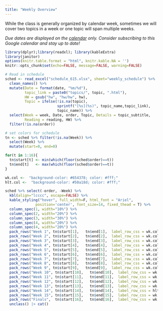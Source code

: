 ```yaml
---
title: "Weekly Overview"
---
```


While the class is generally organized by calendar week, sometimes we will cover two topics in a week or one topic will span multiple weeks.

_Due dates are displayed on the [calendar](calendar) only. Consider subscribing to this Google calendar and stay up to date!_

```r
library(dplyr);library(readxl); library(kableExtra)
library(janitor)
options(knitr.table.format = "html", knitr.kable.NA = '') 
knitr::opts_chunk$set(echo=FALSE, message=FALSE, warning=FALSE) 

# Read in schedule
sched <- read_excel("schedule_615.xlsx", sheet="weekly_schedule") %>% 
  clean_names() %>%
  mutate(Date = format(date, "%m/%d"), 
         topic_link = paste0("topics/", topic, ".html"), 
         HW = gsub("hw", "hw/hw", hw), 
         Topic = ifelse(!is.na(topic), 
                        sprintf("[%s](%s)", topic_name,topic_link), 
                        topic_name)) %>% 
  select(Week = week, Date, order, Topic, Details = topic_subtitle,
         Reading = reading, HW) %>%
  filter(!is.na(order))

# set colors for schedule
tn <- sched %>% filter(!is.na(Week)) %>% 
  select(Week) %>% 
  mutate(start=0, end=0)

for(t in 1:16){
  tn$start[t] <- min(which(floor(sched$order)==t))
  tn$end[t]   <- max(which(floor(sched$order)==t))
}

wk.col <-  "background-color: #654378; color: #fff;"
hlt.col <-  "background-color: #50a18d; color: #fff;"

```

```r
sched %>% select(-order, -Week) %>%
  kbl(align="lcccc", escape=FALSE) %>%
  kable_styling("hover", full_width=F, html_font = "Ariel",
              position='center', font_size=14, fixed_thead = T) %>%
  column_spec(1, width="10%") %>% 
  column_spec(2, width="20%") %>% 
  column_spec(3, width="30%") %>% 
  column_spec(4, width="20%") %>% 
  column_spec(4, width="20%") %>% 
  pack_rows("Week 1", tn$start[1],   tn$end[1],  label_row_css = wk.col) %>%
  pack_rows("Week 2", tn$start[2],   tn$end[2],  label_row_css = wk.col) %>%
  pack_rows("Week 3", tn$start[3],   tn$end[3],  label_row_css = wk.col) %>%
  pack_rows("Week 4", tn$start[4],   tn$end[4],  label_row_css = wk.col) %>%
  pack_rows("Week 5", tn$start[5],   tn$end[5],  label_row_css = wk.col) %>%
  pack_rows("Week 6", tn$start[6],   tn$end[6],  label_row_css = wk.col) %>%
  pack_rows("Week 7", tn$start[7],   tn$end[7],  label_row_css = wk.col) %>%
  pack_rows("Week 8", tn$start[8],   tn$end[8],  label_row_css = wk.col) %>%
  pack_rows("Week 9", tn$start[9],   tn$end[9],  label_row_css = wk.col) %>%
  pack_rows("Week 10", tn$start[10],   tn$end[10],  label_row_css = wk.col) %>%
  pack_rows("Week 11", tn$start[11],   tn$end[11],  label_row_css = wk.col) %>%
  pack_rows("Week 12", tn$start[12],   tn$end[12],  label_row_css = wk.col) %>%
  pack_rows("Week 13", tn$start[13],   tn$end[13],  label_row_css = wk.col) %>%
  pack_rows("Week 14", tn$start[14],   tn$end[14],  label_row_css = hlt.col) %>%
  pack_rows("Week 15", tn$start[15],   tn$end[15],  label_row_css = wk.col) %>%
  pack_rows("Finals",  tn$start[16],   tn$end[16],  label_row_css = wk.col) |>
  unclass() |> cat()
```
